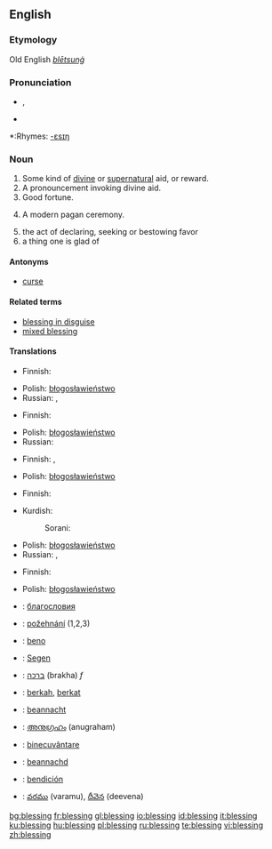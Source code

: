 ==English==

===Etymology===
Old English ''[[blētsunġ]]''

===Pronunciation===
*{{IPA|/ˈbles.ɪŋ/}}, {{SAMPA|/"bles.IN/}}
*{{audio|en-us-blessing.ogg|Audio (US)}}

*:Rhymes: [[Rhymes:English:-ɛsɪŋ|-ɛsɪŋ]]

===Noun===
{{en-noun}}

# Some kind of [[divine]] or [[supernatural]] aid, or reward.
# A pronouncement invoking divine aid.
# Good fortune.
# {{context|paganism}} A modern pagan ceremony.
# the act of declaring, seeking or bestowing favor
# a thing one is glad of

====Antonyms====
*[[curse]]

====Related terms====
*[[blessing in disguise]]
*[[mixed blessing]]

====Translations====
{{trans-top|Some kind of divine or supernatural aid, or reward}}
*Finnish: {{t|fi|siunaus}}
{{trans-mid}}
*Polish: [[błogosławieństwo]] {{n}}
*Russian: {{t|ru|благословение|n|tr=blagoslov'énije|sc=Cyrl}}, {{t+|ru|милость|f|tr=mílost'|sc=Cyrl}}
{{trans-bottom}}

{{trans-top|A pronouncement invoking divine aid}}
*Finnish: {{t|fi|siunaus}}
{{trans-mid}}
*Polish: [[błogosławieństwo]] {{n}}
*Russian: {{t|ru|благословение|n|tr=blagoslov'énije|sc=Cyrl}}
{{trans-bottom}}

{{trans-top|Good fortune}}
*Finnish: {{t+|fi|onni}}, {{t+|fi|tuuri}}
{{trans-mid}}
*Polish: [[błogosławieństwo]] {{n}}
{{trans-bottom}}

{{trans-top|(''paganism'') A modern pagan ceremony}}
{{trans-mid}}
{{trans-bottom}}

{{trans-top|the act of declaring, seeking or bestowing favor}}
*Finnish: {{t|fi|siunaus}}
{{trans-mid}}
*Kurdish:
*:Sorani: {{t|ku|خێر|tr=xêr|sc=KUchar}}
*Polish: [[błogosławieństwo]] {{n}}
*Russian: {{t|ru|благословение|n|tr=blagoslov'énije|sc=Cyrl}}, {{t-|ru|молитва|f|tr=molítva|sc=Cyrl}}
{{trans-bottom}}

{{trans-top|a thing one is glad of}}
*Finnish: {{t|fi|ilonaihe}}
{{trans-mid}}
*Polish: [[błogosławieństwo]] {{n}}
{{trans-bottom}}

{{checktrans}}
{{top}}
*{{ttbc|Bulgarian}}: [[благословия]] {{n}} {{f}}
*{{ttbc|Czech}}: [[požehnání]] {{n}} (1,2,3)
*{{ttbc|Esperanto}}: [[beno]]
*{{ttbc|German}}: [[Segen]]
*{{ttbc|Hebrew}}: [[ברכה]] (brakha) ''f''
*{{ttbc|Indonesian}}: [[berkah]], [[berkat]]
*{{ttbc|Irish}}: [[beannacht]]
{{mid}}
*{{ttbc|Malayalam}}: [[അനുഗ്രഹം]] (anugraham)
*{{ttbc|Romanian}}: [[binecuvântare]] {{f}}
*{{ttbc|Scottish Gaelic}}: [[beannachd]]
*{{ttbc|Spanish}}: [[bendición]] {{f}}
*{{ttbc|Telugu}}: [[వరము]] (varamu), [[దీవెన]] (deevena)
{{bottom}}

[[bg:blessing]]
[[fr:blessing]]
[[gl:blessing]]
[[io:blessing]]
[[id:blessing]]
[[it:blessing]]
[[ku:blessing]]
[[hu:blessing]]
[[pl:blessing]]
[[ru:blessing]]
[[te:blessing]]
[[vi:blessing]]
[[zh:blessing]]